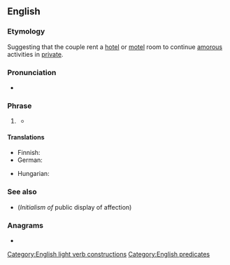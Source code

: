 ==English==

===Etymology===
Suggesting that the couple rent a [[hotel]] or [[motel]] room to continue [[amorous]] activities in [[private]].

===Pronunciation===
* {{audio|en|en-au-get a room.ogg|Audio (AU)}}

===Phrase===
{{en-phrase}}

# {{lb|en|idiomatic|informal|sometimes|humorous}} {{non-gloss definition|Used to instruct a couple to stop displaying [[physical]] [[affection]] in [[public]].}}
#* {{quote-web|en|url=https://www.theguardian.com/lifeandstyle/2021/dec/26/my-winter-of-love-homesick-new-york-quiet-danish-poet|title=My winter of love: I was homesick in New York. The quiet Danish poet was just what I was longing for|date=2021-12-26|author=Alys Fowler|work=The Guardian|passage=One night he kissed me on a park bench. I knew we shouldn’t but he would be gone so soon. The next night a homeless guy on a bench nearby hollered at us to '''get a room''', but we couldn’t as we both had fierce landladies.}}

====Translations====
{{trans-top|used to instruct a couple to stop displaying physical affection in public}}
* Finnish: {{t|fi|hankkikaa huone}}
* German: {{t|de|nehmt euch ein Zimmer}} {{q|not very much used}}
{{trans-mid}}
* Hungarian: {{t|hu|menjetek szobára}}
{{trans-bottom}}

===See also===
* {{l|en|PDA}} (''Initialism of'' public display of affection)

===Anagrams===
* {{anagrams|en|a=aegmoort|Moorgate}}

[[Category:English light verb constructions]]
[[Category:English predicates]]
